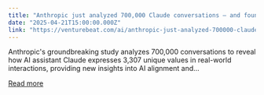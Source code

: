 ```yaml
---
title: "Anthropic just analyzed 700,000 Claude conversations — and found its AI has a moral code of its own"
date: "2025-04-21T15:00:00.000Z"
link: "https://venturebeat.com/ai/anthropic-just-analyzed-700000-claude-conversations-and-found-its-ai-has-a-moral-code-of-its-own/"
---
```


Anthropic's groundbreaking study analyzes 700,000 conversations to reveal how AI assistant Claude expresses 3,307 unique values in real-world interactions, providing new insights into AI alignment and...

[Read more](https://venturebeat.com/ai/anthropic-just-analyzed-700000-claude-conversations-and-found-its-ai-has-a-moral-code-of-its-own/)
